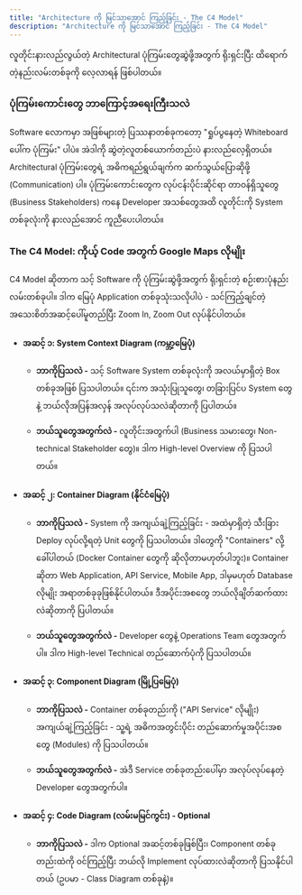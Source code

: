 ```yaml
---
title: "Architecture ကို မြင်သာအောင် ကြည့်ခြင်း - The C4 Model"
description: "Architecture ကို မြင်သာအောင် ကြည့်ခြင်း - The C4 Model"
---
```



<Aside title="ရည်ရွယ်ချက်">
လူတိုင်းနားလည်လွယ်တဲ့ Architectural ပုံကြမ်းတွေဆွဲဖို့အတွက် ရိုးရှင်းပြီး ထိရောက်တဲ့နည်းလမ်းတစ်ခုကို လေ့လာရန် ဖြစ်ပါတယ်။
</Aside>

### ပုံကြမ်းကောင်းတွေ ဘာကြောင့်အရေးကြီးသလဲ
Software လောကမှာ အဖြစ်များတဲ့ ပြဿနာတစ်ခုကတော့ "ရှုပ်ပွနေတဲ့ Whiteboard ပေါ်က ပုံကြမ်း" ပါပဲ။ အဲဒါကို ဆွဲတဲ့လူတစ်ယောက်တည်းပဲ နားလည်လေ့ရှိတယ်။ Architectural ပုံကြမ်းတွေရဲ့ အဓိကရည်ရွယ်ချက်က ဆက်သွယ်ပြောဆိုဖို့ (Communication) ပါ။ ပုံကြမ်းကောင်းတွေက လုပ်ငန်းပိုင်းဆိုင်ရာ တာဝန်ရှိသူတွေ (Business Stakeholders) ကနေ Developer အသစ်တွေအထိ လူတိုင်းကို System တစ်ခုလုံးကို နားလည်အောင် ကူညီပေးပါတယ်။

### The C4 Model: ကိုယ့် Code အတွက် Google Maps လိုမျိုး
C4 Model ဆိုတာက သင့် Software ကို ပုံကြမ်းဆွဲဖို့အတွက် ရိုးရှင်းတဲ့ စဉ်းစားပုံနည်းလမ်းတစ်ခုပါ။ ဒါက မြေပုံ Application တစ်ခုသုံးသလိုပါပဲ - သင်ကြည့်ချင်တဲ့ အသေးစိတ်အဆင့်ပေါ်မူတည်ပြီး Zoom In, Zoom Out လုပ်နိုင်ပါတယ်။

- #### အဆင့် ၁: System Context Diagram (ကမ္ဘာ့မြေပုံ)

    - **ဘာကိုပြသလဲ -** သင့် Software System တစ်ခုလုံးကို အလယ်မှာရှိတဲ့ Box တစ်ခုအဖြစ် ပြသပါတယ်။ ၎င်းက အသုံးပြုသူတွေ၊ တခြားပြင်ပ System တွေနဲ့ ဘယ်လိုအပြန်အလှန် အလုပ်လုပ်သလဲဆိုတာကို ပြပါတယ်။

    - **ဘယ်သူတွေအတွက်လဲ -** လူတိုင်းအတွက်ပါ (Business သမားတွေ၊ Non-technical Stakeholder တွေ)။ ဒါက High-level Overview ကို ပြသပါတယ်။

- #### အဆင့် ၂: Container Diagram (နိုင်ငံမြေပုံ)

    - **ဘာကိုပြသလဲ -** System ကို အကျယ်ချဲ့ကြည့်ခြင်း - အထဲမှာရှိတဲ့ သီးခြား Deploy လုပ်လို့ရတဲ့ Unit တွေကို ပြသပါတယ်။ ဒါတွေကို "Containers" လို့ခေါ်ပါတယ် (Docker Container တွေကို ဆိုလိုတာမဟုတ်ပါဘူး)။ Container ဆိုတာ Web Application, API Service, Mobile App, ဒါမှမဟုတ် Database လိုမျိုး အရာတစ်ခုခုဖြစ်နိုင်ပါတယ်။ ဒီအပိုင်းအစတွေ ဘယ်လိုချိတ်ဆက်ထားလဲဆိုတာကို ပြပါတယ်။

    - **ဘယ်သူတွေအတွက်လဲ -** Developer တွေနဲ့ Operations Team တွေအတွက်ပါ။ ဒါက High-level Technical တည်ဆောက်ပုံကို ပြသပါတယ်။

- #### အဆင့် ၃: Component Diagram (မြို့ပြမြေပုံ)

    - **ဘာကိုပြသလဲ -** Container တစ်ခုတည်းကို ("API Service" လိုမျိုး) အကျယ်ချဲ့ကြည့်ခြင်း - သူ့ရဲ့ အဓိကအတွင်းပိုင်း တည်ဆောက်မှုအပိုင်းအစတွေ (Modules) ကို ပြသပါတယ်။

    - **ဘယ်သူတွေအတွက်လဲ -** အဲဒီ Service တစ်ခုတည်းပေါ်မှာ အလုပ်လုပ်နေတဲ့ Developer တွေအတွက်ပါ။

- #### အဆင့် ၄: Code Diagram (လမ်းမမြင်ကွင်း) - Optional

    - **ဘာကိုပြသလဲ -** ဒါက Optional အဆင့်တစ်ခုဖြစ်ပြီး၊ Component တစ်ခုတည်းထဲကို ဝင်ကြည့်ပြီး ဘယ်လို Implement လုပ်ထားလဲဆိုတာကို ပြသနိုင်ပါတယ် (ဥပမာ - Class Diagram တစ်ခုနဲ့)။


<ContentImage src={c4} alt="C4 architecture" />